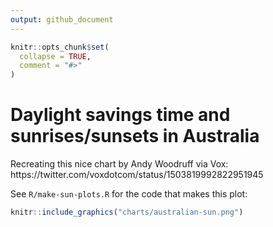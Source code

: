 ```yaml
---
output: github_document
---
```


<!-- README.md is generated from README.Rmd. Please edit that file -->

```r
knitr::opts_chunk$set(
  collapse = TRUE,
  comment = "#>"
)
```

# Daylight savings time and sunrises/sunsets in Australia

Recreating this nice chart by Andy Woodruff via Vox: https://twitter.com/voxdotcom/status/1503819992822951945

See `R/make-sun-plots.R` for the code that makes this plot:

```r
knitr::include_graphics("charts/australian-sun.png")
```

